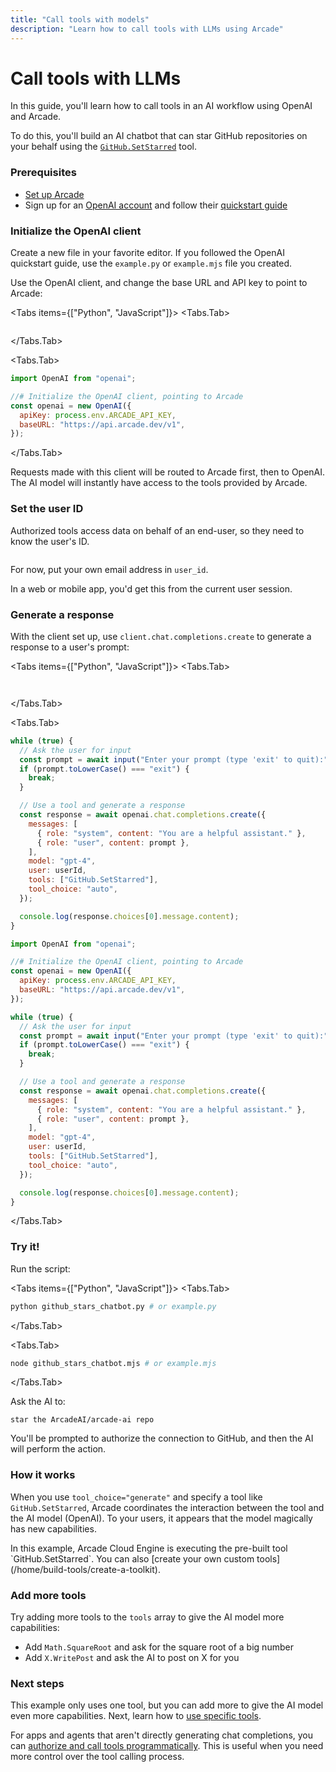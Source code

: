 ```yaml
---
title: "Call tools with models"
description: "Learn how to call tools with LLMs using Arcade"
---
```



# Call tools with LLMs

In this guide, you'll learn how to call tools in an AI workflow using OpenAI and Arcade.

To do this, you'll build an AI chatbot that can star GitHub repositories on your behalf using the [`GitHub.SetStarred`](/toolkits/development/github/github#setstarred) tool.

<Steps>

### Prerequisites

- [Set up Arcade](/home/quickstart)
- Sign up for an [OpenAI account](https://platform.openai.com/signup) and follow their [quickstart guide](https://platform.openai.com/docs/quickstart)

### Initialize the OpenAI client

Create a new file in your favorite editor. If you followed the OpenAI quickstart guide, use the `example.py` or `example.mjs` file you created.

Use the OpenAI client, and change the base URL and API key to point to Arcade:

<Tabs items={["Python", "JavaScript"]}>
<Tabs.Tab>

```python file=<rootDir>/examples/code/home/use-tools/call-tools-with-models/github_stars_chatbot.py#L1-L8 {1,6-7}

```

</Tabs.Tab>

<Tabs.Tab>

```js {1,5-6}
import OpenAI from "openai";

//# Initialize the OpenAI client, pointing to Arcade
const openai = new OpenAI({
  apiKey: process.env.ARCADE_API_KEY,
  baseURL: "https://api.arcade.dev/v1",
});
```

</Tabs.Tab>

</Tabs>

Requests made with this client will be routed to Arcade first, then to OpenAI. The AI model will instantly have access to the tools provided by Arcade.

### Set the user ID

Authorized tools access data on behalf of an end-user, so they need to know the user's ID.

```python file=<rootDir>/examples/code/home/use-tools/call-tools-with-models/github_stars_chatbot.py#L10-L11

```

For now, put your own email address in `user_id`.

In a web or mobile app, you'd get this from the current user session.

### Generate a response

With the client set up, use `client.chat.completions.create` to generate a response to a user's prompt:

<Tabs items={["Python", "JavaScript"]}>
<Tabs.Tab>

```python file=<rootDir>/examples/code/home/use-tools/call-tools-with-models/github_stars_chatbot.py#L13-

```

<ToggleContent showText="Click to view the full example" hideText="Hide example">

```python file=<rootDir>/examples/code/home/use-tools/call-tools-with-models/github_stars_chatbot.py

```

</ToggleContent>

</Tabs.Tab>

<Tabs.Tab>

```js
while (true) {
  // Ask the user for input
  const prompt = await input("Enter your prompt (type 'exit' to quit):");
  if (prompt.toLowerCase() === "exit") {
    break;
  }

  // Use a tool and generate a response
  const response = await openai.chat.completions.create({
    messages: [
      { role: "system", content: "You are a helpful assistant." },
      { role: "user", content: prompt },
    ],
    model: "gpt-4",
    user: userId,
    tools: ["GitHub.SetStarred"],
    tool_choice: "auto",
  });

  console.log(response.choices[0].message.content);
}
```

<ToggleContent showText="Click to view the full example" hideText="Hide example">

```js
import OpenAI from "openai";

//# Initialize the OpenAI client, pointing to Arcade
const openai = new OpenAI({
  apiKey: process.env.ARCADE_API_KEY,
  baseURL: "https://api.arcade.dev/v1",
});

while (true) {
  // Ask the user for input
  const prompt = await input("Enter your prompt (type 'exit' to quit):");
  if (prompt.toLowerCase() === "exit") {
    break;
  }

  // Use a tool and generate a response
  const response = await openai.chat.completions.create({
    messages: [
      { role: "system", content: "You are a helpful assistant." },
      { role: "user", content: prompt },
    ],
    model: "gpt-4",
    user: userId,
    tools: ["GitHub.SetStarred"],
    tool_choice: "auto",
  });

  console.log(response.choices[0].message.content);
}
```

</ToggleContent>

</Tabs.Tab>

</Tabs>

### Try it!

Run the script:

<Tabs items={["Python", "JavaScript"]}>
<Tabs.Tab>

```bash
python github_stars_chatbot.py # or example.py
```

</Tabs.Tab>

<Tabs.Tab>

```bash
node github_stars_chatbot.mjs # or example.mjs
```

</Tabs.Tab>

</Tabs>

Ask the AI to:

```
star the ArcadeAI/arcade-ai repo
```

You'll be prompted to authorize the connection to GitHub, and then the AI will perform the action.

</Steps>

### How it works

When you use `tool_choice="generate"` and specify a tool like `GitHub.SetStarred`, Arcade coordinates the interaction between the tool and the AI model (OpenAI). To your users, it appears that the model magically has new capabilities.

<Note>
  In this example, Arcade Cloud Engine is executing the pre-built tool
  `GitHub.SetStarred`. You can also [create your own custom
  tools](/home/build-tools/create-a-toolkit).
</Note>

### Add more tools

Try adding more tools to the `tools` array to give the AI model more capabilities:

- Add `Math.SquareRoot` and ask for the square root of a big number
- Add `X.WritePost` and ask the AI to post on X for you

### Next steps

This example only uses one tool, but you can add more to give the AI model even more capabilities. Next, learn how to [use specific tools](specify-tools).

For apps and agents that aren't directly generating chat completions, you can [authorize and call tools programmatically](/home/use-tools/call-tools-directly). This is useful when you need more control over the tool calling process.
